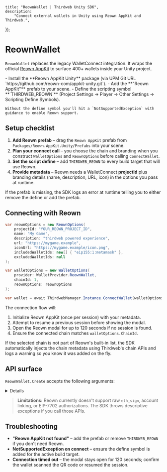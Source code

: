 
	title: "ReownWallet | Thirdweb Unity SDK",
	description:
		"Connect external wallets in Unity using Reown AppKit and Thirdweb.",
});

# ReownWallet

`ReownWallet` replaces the legacy WalletConnect integration. It wraps the official [Reown AppKit](https://docs.reown.com/appkit/unity) to surface 400+ wallets inside your Unity project.

<Callout type="info" title="Prerequisites">
	- Install the **Reown AppKit Unity** package (via UPM Git URL `https://github.com/reown-com/appkit-unity.git`).
	- Add the **"Reown AppKit"** prefab to your scene.
	- Define the scripting symbol **`THIRDWEB_REOWN`** (Project Settings → Player → Other Settings → Scripting Define Symbols).

	Without the define symbol you'll hit a `NotSupportedException` with guidance to enable Reown support.
</Callout>

## Setup checklist

1. **Add Reown prefab** – drag the `Reown AppKit` prefab from `Packages/Reown.AppKit.Unity/Prefabs` into your scene.
2. **Plan your connect call** – you choose the chain and branding when you construct `WalletOptions` and `ReownOptions` before calling `ConnectWallet`.
3. **Set the script define** – add `THIRDWEB_REOWN` to every build target that will use Reown.
4. **Provide metadata** – Reown needs a WalletConnect **projectId** plus branding details (name, description, URL, icon) in the options you pass at runtime.

If the prefab is missing, the SDK logs an error at runtime telling you to either remove the define or add the prefab.

## Connecting with Reown

```csharp
var reownOptions = new ReownOptions(
	projectId: "YOUR_REOWN_PROJECT_ID",
	name: "My Game",
	description: "thirdweb powered experience",
	url: "https://mygame.example",
	iconUrl: "https://mygame.example/icon.png",
	includedWalletIds: new[] { "eip155:1:metamask" },
	excludedWalletIds: null
);

var walletOptions = new WalletOptions(
	provider: WalletProvider.ReownWallet,
	chainId: 1,
	reownOptions: reownOptions
);

var wallet = await ThirdwebManager.Instance.ConnectWallet(walletOptions);
```

The connection flow will:

1. Initialize Reown AppKit (once per session) with your metadata.
2. Attempt to resume a previous session before showing the modal.
3. Open the Reown modal for up to 120 seconds if no session is found.
4. Ensure the connected chain matches `walletOptions.ChainId`.

If the selected chain is not part of Reown's built-in list, the SDK automatically injects the chain metadata using Thirdweb's chain APIs and logs a warning so you know it was added on the fly.

## API surface

`ReownWallet.Create` accepts the following arguments:

<Details summary="ReownWallet.Create parameters">

### client (required)

`ThirdwebClient` instance obtained from your `ThirdwebManager`.

### activeChainId (required)

`BigInteger` chain ID the wallet should target on connect.

### projectId (required)

Reown WalletConnect project ID.

### name, description, url, iconUrl (optional)

Branding metadata used inside the modal. Defaults mirror the `ReownOptions` constructor.

### includedWalletIds / excludedWalletIds (optional)

Filter the wallet list presented by Reown. Use WalletConnect wallet IDs (e.g. `eip155:1:metamask`).

</Details>

> **Limitations:** Reown currently doesn't support raw `eth_sign`, account linking, or EIP-7702 authorizations. The SDK throws descriptive exceptions if you call those APIs.

## Troubleshooting

- **"Reown AppKit not found"** – add the prefab or remove `THIRDWEB_REOWN` if you don't need Reown.
- **NotSupportedException on connect** – ensure the define symbol is added for the active build target.
- **Connection timed out** – the modal stays open for 120 seconds; confirm the wallet scanned the QR code or resumed the session.

<ArticleIconCard
	href="/dotnet/wallets/actions/getaddress"
	icon={GraduationCap}
	title="Explore the IThirdwebWallet API"
/>